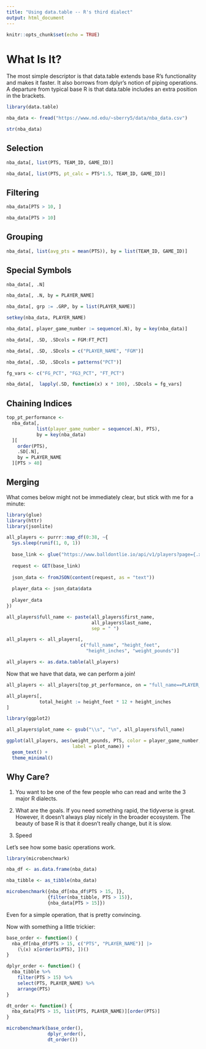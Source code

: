 ```yaml
---
title: "Using data.table -- R's third dialect"
output: html_document
---
```


```r
knitr::opts_chunk$set(echo = TRUE)
```

# What Is It?

The most simple descriptor is that data.table extends base R's functionality and makes it faster. It also borrows from dplyr's notion of piping operations. A departure from typical base R is that data.table includes an extra position in the brackets.

```r
library(data.table)

nba_data <- fread("https://www.nd.edu/~sberry5/data/nba_data.csv")

str(nba_data)
```

## Selection

```r
nba_data[, list(PTS, TEAM_ID, GAME_ID)]

nba_data[, list(PTS, pt_calc = PTS*1.5, TEAM_ID, GAME_ID)]
```

## Filtering

```r
nba_data[PTS > 10, ]

nba_data[PTS > 10]
```

## Grouping

```r
nba_data[, list(avg_pts = mean(PTS)), by = list(TEAM_ID, GAME_ID)]
```

## Special Symbols

```r
nba_data[, .N]

nba_data[, .N, by = PLAYER_NAME]
```

```r
nba_data[, grp := .GRP, by = list(PLAYER_NAME)]
```

```r
setkey(nba_data, PLAYER_NAME)
```

```r
nba_data[, player_game_number := sequence(.N), by = key(nba_data)]
```

```r
nba_data[, .SD, .SDcols = FGM:FT_PCT]

nba_data[, .SD, .SDcols = c("PLAYER_NAME", "FGM")]

nba_data[, .SD, .SDcols = patterns("PCT")]
```

```r
fg_vars <- c("FG_PCT", "FG3_PCT", "FT_PCT")

nba_data[,  lapply(.SD, function(x) x * 100), .SDcols = fg_vars]
```

## Chaining Indices

```r
top_pt_performance <- 
  nba_data[, 
           list(player_game_number = sequence(.N), PTS), 
           by = key(nba_data)
  ][
    order(PTS), 
    .SD[.N], 
    by = PLAYER_NAME
  ][PTS > 40]
```

## Merging

What comes below might not be immediately clear, but stick with me for a minute:

```r
library(glue)
library(httr)
library(jsonlite)

all_players <- purrr::map_df(0:38, ~{
  Sys.sleep(runif(1, 0, 1))
  
  base_link <- glue("https://www.balldontlie.io/api/v1/players?page={.x}&per_page=100")
  
  request <- GET(base_link)
  
  json_data <- fromJSON(content(request, as = "text"))
  
  player_data <- json_data$data
  
  player_data
})

all_players$full_name <- paste(all_players$first_name, 
                               all_players$last_name, 
                               sep = " ")

all_players <- all_players[, 
                           c("full_name", "height_feet", 
                             "height_inches", "weight_pounds")]

all_players <- as.data.table(all_players)
```

Now that we have that data, we can perform a join!

```r
all_players <- all_players[top_pt_performance, on = "full_name==PLAYER_NAME"]
```

```r
all_players[, 
            total_height := height_feet * 12 + height_inches
]
```

```r
library(ggplot2)

all_players$plot_name <- gsub("\\s", "\n", all_players$full_name)

ggplot(all_players, aes(weight_pounds, PTS, color = player_game_number, 
                        label = plot_name)) +
  geom_text() +
  theme_minimal()
```

## Why Care?

1. You want to be one of the few people who can read and write the 3 major R dialects. 

2. What are the goals. If you need something rapid, the tidyverse is great. However, it doesn't always play nicely in the broader ecosystem. The beauty of base R is that it doesn't really change, but it is slow. 

3. Speed

Let's see how some basic operations work.

```r
library(microbenchmark)

nba_df <- as.data.frame(nba_data)

nba_tibble <- as_tibble(nba_data)

microbenchmark({nba_df[nba_df$PTS > 15, ]}, 
               {filter(nba_tibble, PTS > 15)}, 
               {nba_data[PTS > 15]})
```

Even for a simple operation, that is pretty convincing.

Now with something a little trickier:

```r
base_order <- function() {
  nba_df[nba_df$PTS > 15, c("PTS", "PLAYER_NAME")] |> 
    (\(x) x[order(x$PTS), ])()
}

dplyr_order <- function() {
  nba_tibble %>% 
    filter(PTS > 15) %>% 
    select(PTS, PLAYER_NAME) %>% 
    arrange(PTS)
}

dt_order <- function() {
  nba_data[PTS > 15, list(PTS, PLAYER_NAME)][order(PTS)]
}

microbenchmark(base_order(), 
               dplyr_order(), 
               dt_order())
```

